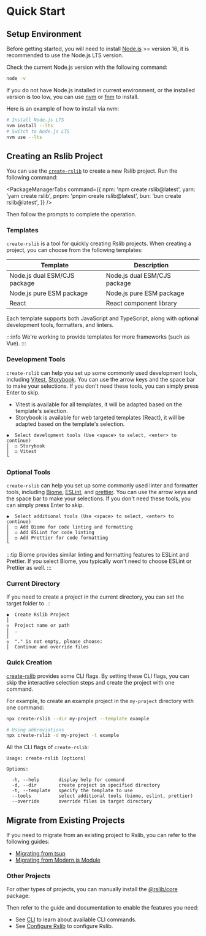 # Quick Start

## Setup Environment

Before getting started, you will need to install [Node.js](https://nodejs.org/) >= version 16, it is recommended to use the Node.js LTS version.

Check the current Node.js version with the following command:

```bash
node -v
```

If you do not have Node.js installed in current environment, or the installed version is too low, you can use [nvm](https://github.com/nvm-sh/nvm) or [fnm](https://github.com/Schniz/fnm) to install.

Here is an example of how to install via nvm:

```bash
# Install Node.js LTS
nvm install --lts
# Switch to Node.js LTS
nvm use --lts
```

## Creating an Rslib Project

You can use the [`create-rslib`](https://www.npmjs.com/package/create-rslib) to create a new Rslib project. Run the following command:


<PackageManagerTabs
  command={{
    npm: 'npm create rslib@latest',
    yarn: 'yarn create rslib',
    pnpm: 'pnpm create rslib@latest',
    bun: 'bun create rslib@latest',
  }}
/>

Then follow the prompts to complete the operation.

### Templates

`create-rslib` is a tool for quickly creating Rslib projects. When creating a project, you can choose from the following templates:

| Template                     | Description                  |
| ---------------------------- | ---------------------------- |
| Node.js dual ESM/CJS package | Node.js dual ESM/CJS package |
| Node.js pure ESM package     | Node.js pure ESM package     |
| React                        | React component library      |

Each template supports both JavaScript and TypeScript, along with optional development tools, formatters, and linters.

:::info
We're working to provide templates for more frameworks (such as Vue).
:::

### Development Tools

`create-rslib` can help you set up some commonly used development tools, including [Vitest](https://vitest.dev/), [Storybook](https://storybook.js.org/). You can use the arrow keys and the space bar to make your selections. If you don't need these tools, you can simply press Enter to skip.

- Vitest is available for all templates, it will be adapted based on the template's selection.
- Storybook is available for web targeted templates (React), it will be adapted based on the template's selection.

```text
◆  Select development tools (Use <space> to select, <enter> to continue)
│  ◻ Storybook
│  ◻ Vitest
└
```

### Optional Tools

`create-rslib` can help you set up some commonly used linter and formatter tools, including [Biome](https://biomejs.dev/), [ESLint](https://eslint.org/), and [prettier](https://prettier.io/). You can use the arrow keys and the space bar to make your selections. If you don't need these tools, you can simply press Enter to skip.

```text
◆  Select additional tools (Use <space> to select, <enter> to continue)
│  ◻ Add Biome for code linting and formatting
│  ◻ Add ESLint for code linting
│  ◻ Add Prettier for code formatting
└
```

:::tip
Biome provides similar linting and formatting features to ESLint and Prettier. If you select Biome, you typically won't need to choose ESLint or Prettier as well.
:::

### Current Directory

If you need to create a project in the current directory, you can set the target folder to `.`:

```text
◆  Create Rslib Project
│
◇  Project name or path
│  .
│
◇  "." is not empty, please choose:
│  Continue and override files
```

### Quick Creation

[create-rslib](https://www.npmjs.com/package/create-rslib) provides some CLI flags. By setting these CLI flags, you can skip the interactive selection steps and create the project with one command.

For example, to create an example project in the `my-project` directory with one command:

```bash
npx create-rslib --dir my-project --template example

# Using abbreviations
npx create-rslib -d my-project -t example
```

All the CLI flags of `create-rslib`:

```text
Usage: create-rslib [options]

Options:

  -h, --help       display help for command
  -d, --dir        create project in specified directory
  -t, --template   specify the template to use
  --tools          select additional tools (biome, eslint, prettier)
  --override       override files in target directory
```

## Migrate from Existing Projects

If you need to migrate from an existing project to Rslib, you can refer to the following guides:

- [Migrating from tsup](/guide/migration/tsup)
- [Migrating from Modern.js Module](/guide/migration/modernjs-module)

### Other Projects

For other types of projects, you can manually install the [@rslib/core](https://www.npmjs.com/package/@rslib/core) package:

<PackageManagerTabs command="add @rslib/core -D" />

Then refer to the guide and documentation to enable the features you need:

- See [CLI](/guide/basic/cli) to learn about available CLI commands.
- See [Configure Rslib](/guide/basic/configure-rslib) to configure Rslib.
